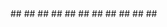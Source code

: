 ---
---

<CardGroup>
  <Card title="📄️testpilotTestpilot CLI - AI-powered end-to-end testing tool" href="/testpilot/docs/cli_reference/testpilot" />
</CardGroup>

<CardGroup>
  <Card title="📄️testpilot authManage your account" href="/testpilot/docs/cli_reference/testpilot_auth">
    ##
  </Card>
</CardGroup>

<CardGroup>
  <Card title="📄️testpilot auth loginLog in to your account" href="/testpilot/docs/cli_reference/testpilot_auth_login">
    ##
  </Card>
</CardGroup>

<CardGroup>
  <Card title="📄️testpilot auth logoutLog out from your account" href="/testpilot/docs/cli_reference/testpilot_auth_logout">
    ##
  </Card>
</CardGroup>

<CardGroup>
  <Card title="📄️testpilot auth whoamiShow information about the current user" href="/testpilot/docs/cli_reference/testpilot_auth_whoami">
    ##
  </Card>
</CardGroup>

<CardGroup>
  <Card title="📄️testpilot generateGenerate a pilot plan from a prompt" href="/testpilot/docs/cli_reference/testpilot_generate">
    ##
  </Card>
</CardGroup>

<CardGroup>
  <Card title="📄️testpilot installDownload and install dependencies" href="/testpilot/docs/cli_reference/testpilot_install">
    ##
  </Card>
</CardGroup>

<CardGroup>
  <Card title="📄️testpilot reportManage test reports" href="/testpilot/docs/cli_reference/testpilot_report">
    ##
  </Card>
</CardGroup>

<CardGroup>
  <Card title="📄️testpilot report mergeMerge multiple test reports into a single report" href="/testpilot/docs/cli_reference/testpilot_report_merge">
    ##
  </Card>
</CardGroup>

<CardGroup>
  <Card title="📄️testpilot testTest the scenarios in the provided pilot plans" href="/testpilot/docs/cli_reference/testpilot_test">
    ##
  </Card>
</CardGroup>

<CardGroup>
  <Card title="📄️testpilot versionPrint version information" href="/testpilot/docs/cli_reference/testpilot_version">
    ##
  </Card>
</CardGroup>

<CardGroup>
  <Card title="📄️testpilot version updateUpdate launcher and binary" href="/testpilot/docs/cli_reference/testpilot_version_update">
    ##
  </Card>
</CardGroup>
